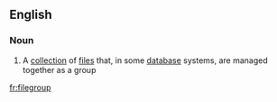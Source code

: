 ==English==

===Noun===
{{en-noun}}

# {{label|en|databases}} A [[collection]] of [[file]]s that, in some [[database]] systems, are managed together as a group

[[fr:filegroup]]